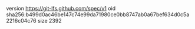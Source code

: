 version https://git-lfs.github.com/spec/v1
oid sha256:b499d0ac46be147c74e99da71980ce0bb8747ab0a67bef634d0c5a2216c04c76
size 2392
